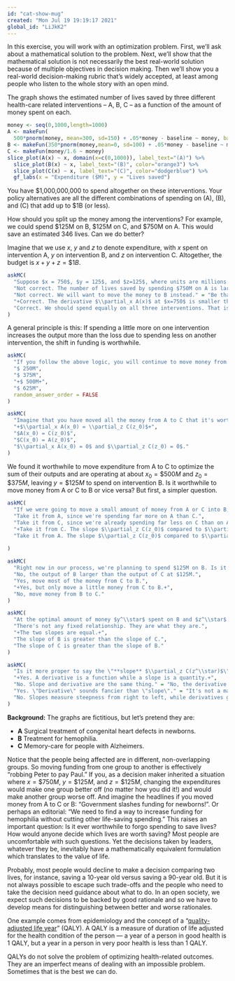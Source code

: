 ```yaml
---
id: "cat-show-mug"
created: "Mon Jul 19 19:19:17 2021"
global_id: "LiJkK2"
---
```


In this exercise, you will work with an optimization problem. First, we'll ask about a mathematical solution to the problem. Next, we'll show that the mathematical solution is not necessarily the best real-world solution because of multiple objectives in decision making. Then we'll show you a real-world decision-making rubric that's widely accepted, at least among people who listen to the whole story with an open mind.

The graph shows the estimated number of lives saved by three different health-care related interventions -- A, B, C -- as a function of the amount of money spent on each.

```r
money <- seq(0,1000,length=1000)
A <- makeFun(
  500*pnorm(money, mean=300, sd=150) + .05*money - baseline ~ money, baseline=11.375)
B <- makeFun(350*pnorm(money,mean=0, sd=100) + .05*money - baseline ~ money, baseline = 175)
C <- makeFun(money/1.6 ~ money)
slice_plot(A(x) ~ x, domain(x=c(0,1000)), label_text="(A)") %>%
  slice_plot(B(x) ~ x, label_text="(B)", color="orange3") %>%
  slice_plot(C(x) ~ x, label_text="(C)", color="dodgerblue") %>%
  gf_labs(x = "Expenditure ($M)", y = "Lives saved")
```

You have $1,000,000,000 to spend altogether on these interventions. Your policy alternatives are all the different combinations of spending on (A), (B), and (C) that add up to $1B (or less). 

How should you split up the money among the interventions? For example, we could spend $125M on B, $125M on C, and $750M on A. This would save an estimated 346 lives. Can we do better? 

Imagine that we use $x$, $y$ and $z$ to denote expenditure, with $x$ spent on intervention A, $y$ on intervention B, and $z$ on intervention C. Altogether, the budget is $x + y + z = \$1B$.

```r
askMC(
  "Suppose $x = 750$, $y = 125$, and $z=125$, where units are millions of dollars. It's suggested that reducing $x$ by $1M in order to increase $z$ by that amount will produce a better outcome in terms of the total number of lives saved. That is, move some money from intervention A to intervention C. Is this suggestion correct? Why or why not?",
  "Not correct. The number of lives saved by spending $750M on A is larger than the number that would be saved by spending that much on B or C." = "We're only talking about moving a small amount from A to C",
  "Not correct. We will want to move the money to B instead." = "Be that as it may, the question was whether to move money from A to C.",
  "+Correct. The derivative $\\partial_x A(x)$ at $x=750$ is smaller than the derivative $\\partial_z C(z)$ at $z=125$.+" = "Reducing $x$ by a small amount will reduce the output $A(x)$, but since $\\partial_z C(z=125)$ is greater, the loss in output due to a reduction in spending on A will be more than made up by an increase in output from spending more on C.",
  "Correct. We should spend equally on all three interventions. That is, set $x = y = z = 333.33....$" = "This is intuitively attractive, but still doesn't address the question of whether the outcome would be improved by moving money from A to C."
)
```

A general principle is this: If spending a little more on one intervention increases the output more than the loss due to spending less on another intervention, the shift in funding is worthwhile. 

```r
askMC(
  "If you follow the above logic, you will continue to move money from A to C until it is no longer beneficial to do so. What will be the maximum amount of spending on A makes it not worthwhile to move additional money from A to C? (Choose the closest answer.)",
  "$ 250M",
  "$ 375M",
  "+$ 500M+",
  "$ 625M",
  random_answer_order = FALSE
)
```

```r
askMC(
  "Imagine that you have moved all the money from A to C that it's worthwhile to do . Which of these statements is true at those values $x_0$, $z_0$?",
  "+$\\partial_x A(x_0) = \\partial_z C(z_0)$+",
  "$A(x_0) = C(z_0)$",
  "$C(x_0) = A(z_0)$",
  "$\\partial_x A(x_0) = 0$ and $\\partial_z C(z_0) = 0$."
)
```

We found it worthwhile to move expenditure from A to C to optimize the sum of their outputs and are operating at about $x_0 = \$500M$ and $z_0 = \$375M$, leaving $y=\$125M$ to spend on intervention B. Is it worthwhile to move money from A or C to B or vice versa? But first, a simpler question.

```r
askMC(
  "If we were going to move a small amount of money from A or C into B, would it be better to take the money from A or from C? Why?",
  "Take it from A, since we're spending far more on A than C.",
  "Take it from C, since we're already spending far less on C than on A.",
  "+Take it from C. The slope $\\partial_z C(z_0)$ compared to $\\partial_x A(z_0)$ is such that a small reduction on spending on C has less impact than a small reduction in spending on A.+",
  "Take it from A. The slope $\\partial_z C(z_0)$ compared to $\\partial_x A(z_0)$ is such that a small reduction on spending on A has less impact than a small reduction in spending on C."
  
)
```

```r
askMC(
  "Right now in our process, we're planning to spend $125M on B. Is it worthwhile to move money from C to B?",
  "No, the output of B larger than the output of C at $125M.",
  "Yes, move most of the money from C to B.",
  "+Yes, but only move a little money from C to B.+",
  "No, move money from B to C."
)
```

```r
askMC(
  "At the optimal amount of money $y^\\star$ spent on B and $z^\\star$ spent on C, which of these is true about the slopes $\\partial_y B(y^\\star)$ and $\\partial_z C(z^\\star)$?",
  "There's not any fixed relationship. They are what they are.",
  "+The two slopes are equal.+",
  "The slope of B is greater than the slope of C.",
  "The slope of C is greater than the slope of B."
)
```

```r
askMC(
  "Is it more proper to say the \"**slope** $\\partial_z C(z^\\star)$\" rather than the \"**derivative** $\\partial_z C(z^\\star)$?\" (This is a general review problem for the course, not something specifically about optimization.)",
  "+Yes. A derivative is a function while a slope is a quantity.+",
  "No. Slope and derivative are the same thing." = "No, the derivative is a function. When you **evaluate** that function at a particular value of $z$ (say, $z^\\star$) the output will be the slope of the original function at that value of $z$.",
  "Yes. \"Derivative\" sounds fancier than \"slope\"." = "It's not a matter of fancy, it's a matter of being precise.",
  "No. Slopes measure steepness from right to left, while derivatives give steepness from left to right." = "Where did that come from. The convention for the sign of a slope is always the direction left to right."
)
```


**Background:** The graphs are fictitious, but let's pretend they are:

* **A** Surgical treatment of congenital heart defects in newborns.
* **B** Treatment for hemophilia.
* **C** Memory-care for people with Alzheimers.

Notice that the people being affected are in different, non-overlapping groups. So moving funding from one group to another is effectively "robbing Peter to pay Paul." If you, as a decision maker inherited a situation where $x = \$750M$, $y=\$125M$, and $z=\$125M$, changing the expenditures would make one group better off (no matter how you did it!) and would make another group worse off. And imagine the headlines if you moved money from A to C or B: "Government slashes funding for newborns!". Or perhaps an editorial: "We need to find a way to increase funding for hemophilia without cutting other life-saving spending." This raises an important question: Is it ever worthwhile to forgo spending to save lives? How would anyone decide which lives are worth saving? Most people are uncomfortable with such questions. Yet the decisions taken by leaders, whatever they be, inevitably have a mathematically equivalent formulation which translates to the value of life.

Probably, most people would decline to make a decision comparing two lives, for instance, saving a 10-year old versus saving a 90-year old. But it is not always possible to escape such trade-offs and the people who need to take the decision need guidance about what to do. In an open society, we expect such decisions to be backed by good rationale and so we have to develop means for distinguishing between better and worse rationales.

One example comes from epidemiology and the concept of a "[quality-adjusted life year](https://en.wikipedia.org/wiki/Quality-adjusted_life_year)" (QALY). A QALY is a measure of duration of life adjusted for the health condition of the person --- a year of a person in good health is 1 QALY, but a year in a person in very poor health is less than 1 QALY.

QALYs do not solve the problem of optimizing health-related outcomes. They are an imperfect means of dealing with an impossible problem. Sometimes that is the best we can do.


